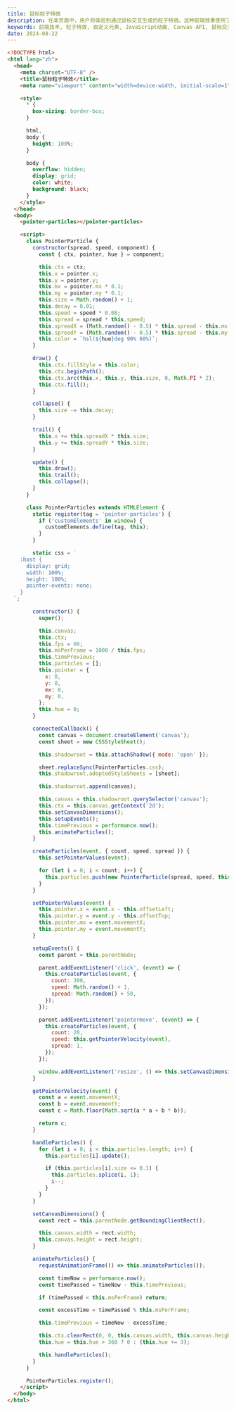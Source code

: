 ```yaml
---
title: 鼠标粒子特效
description: 在本页面中，用户将体验到通过鼠标交互生成的粒子特效。这种前端效果使用了自定义元素和Canvas API，展现出动态的视觉效果，特别适合展示和提升前端开发技能的项目。页面完全使用现代Web技术，旨在为开发者提供灵感，并展示如何使用JavaScript和CSS实现复杂的交互动画。
keywords: 前端技术, 粒子特效, 自定义元素, JavaScript动画, Canvas API, 鼠标交互, Web开发, 动态效果, CSS动画, Web设计
date: 2024-08-22
---
```


```html
<!DOCTYPE html>
<html lang="zh">
  <head>
    <meta charset="UTF-8" />
    <title>鼠标粒子特效</title>
    <meta name="viewport" content="width=device-width, initial-scale=1" />

    <style>
      * {
        box-sizing: border-box;
      }

      html,
      body {
        height: 100%;
      }

      body {
        overflow: hidden;
        display: grid;
        color: white;
        background: black;
      }
    </style>
  </head>
  <body>
    <pointer-particles></pointer-particles>

    <script>
      class PointerParticle {
        constructor(spread, speed, component) {
          const { ctx, pointer, hue } = component;

          this.ctx = ctx;
          this.x = pointer.x;
          this.y = pointer.y;
          this.mx = pointer.mx * 0.1;
          this.my = pointer.my * 0.1;
          this.size = Math.random() + 1;
          this.decay = 0.01;
          this.speed = speed * 0.08;
          this.spread = spread * this.speed;
          this.spreadX = (Math.random() - 0.5) * this.spread - this.mx;
          this.spreadY = (Math.random() - 0.5) * this.spread - this.my;
          this.color = `hsl(${hue}deg 90% 60%)`;
        }

        draw() {
          this.ctx.fillStyle = this.color;
          this.ctx.beginPath();
          this.ctx.arc(this.x, this.y, this.size, 0, Math.PI * 2);
          this.ctx.fill();
        }

        collapse() {
          this.size -= this.decay;
        }

        trail() {
          this.x += this.spreadX * this.size;
          this.y += this.spreadY * this.size;
        }

        update() {
          this.draw();
          this.trail();
          this.collapse();
        }
      }

      class PointerParticles extends HTMLElement {
        static register(tag = 'pointer-particles') {
          if ('customElements' in window) {
            customElements.define(tag, this);
          }
        }

        static css = `
    :host {
      display: grid;
      width: 100%;
      height: 100%;
      pointer-events: none;
    }
  `;

        constructor() {
          super();

          this.canvas;
          this.ctx;
          this.fps = 60;
          this.msPerFrame = 1000 / this.fps;
          this.timePrevious;
          this.particles = [];
          this.pointer = {
            x: 0,
            y: 0,
            mx: 0,
            my: 0,
          };
          this.hue = 0;
        }

        connectedCallback() {
          const canvas = document.createElement('canvas');
          const sheet = new CSSStyleSheet();

          this.shadowroot = this.attachShadow({ mode: 'open' });

          sheet.replaceSync(PointerParticles.css);
          this.shadowroot.adoptedStyleSheets = [sheet];

          this.shadowroot.append(canvas);

          this.canvas = this.shadowroot.querySelector('canvas');
          this.ctx = this.canvas.getContext('2d');
          this.setCanvasDimensions();
          this.setupEvents();
          this.timePrevious = performance.now();
          this.animateParticles();
        }

        createParticles(event, { count, speed, spread }) {
          this.setPointerValues(event);

          for (let i = 0; i < count; i++) {
            this.particles.push(new PointerParticle(spread, speed, this));
          }
        }

        setPointerValues(event) {
          this.pointer.x = event.x - this.offsetLeft;
          this.pointer.y = event.y - this.offsetTop;
          this.pointer.mx = event.movementX;
          this.pointer.my = event.movementY;
        }

        setupEvents() {
          const parent = this.parentNode;

          parent.addEventListener('click', (event) => {
            this.createParticles(event, {
              count: 300,
              speed: Math.random() + 1,
              spread: Math.random() + 50,
            });
          });

          parent.addEventListener('pointermove', (event) => {
            this.createParticles(event, {
              count: 20,
              speed: this.getPointerVelocity(event),
              spread: 1,
            });
          });

          window.addEventListener('resize', () => this.setCanvasDimensions());
        }

        getPointerVelocity(event) {
          const a = event.movementX;
          const b = event.movementY;
          const c = Math.floor(Math.sqrt(a * a + b * b));

          return c;
        }

        handleParticles() {
          for (let i = 0; i < this.particles.length; i++) {
            this.particles[i].update();

            if (this.particles[i].size <= 0.1) {
              this.particles.splice(i, 1);
              i--;
            }
          }
        }

        setCanvasDimensions() {
          const rect = this.parentNode.getBoundingClientRect();

          this.canvas.width = rect.width;
          this.canvas.height = rect.height;
        }

        animateParticles() {
          requestAnimationFrame(() => this.animateParticles());

          const timeNow = performance.now();
          const timePassed = timeNow - this.timePrevious;

          if (timePassed < this.msPerFrame) return;

          const excessTime = timePassed % this.msPerFrame;

          this.timePrevious = timeNow - excessTime;

          this.ctx.clearRect(0, 0, this.canvas.width, this.canvas.height);
          this.hue = this.hue > 360 ? 0 : (this.hue += 3);

          this.handleParticles();
        }
      }

      PointerParticles.register();
    </script>
  </body>
</html>
```

